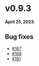 # v0.9.3

**April 25, 2023**.

## Bug fixes

- [#187](https://github.com/kobaltedev/kobalte/pull/187)
- [#188](https://github.com/kobaltedev/kobalte/pull/188)
- [#191](https://github.com/kobaltedev/kobalte/pull/191)
